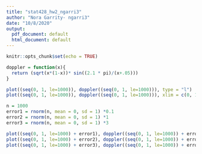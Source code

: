 ```yaml
---
title: "stat428_hw2_ngarri3"
author: "Nora Garrity- ngarri3"
date: "10/8/2020"
output:
  pdf_document: default
  html_document: default
---
```


```r
knitr::opts_chunk$set(echo = TRUE)
```

```r
doppler = function(x){
  return (sqrt(x*(1-x))* sin((2.1 * pi)/(x+.05)))
}

plot((seq(0, 1, le=1000)), doppler((seq(0, 1, le=1000))), type = "l")
plot((seq(0, 1, le=1000)), doppler((seq(0, 1, le=1000))), xlim = c(0, 1))

n = 1000
error1 = rnorm(n, mean = 0, sd = 1) *0.1
error2 = rnorm(n, mean = 0, sd = 1) *1
error3 = rnorm(n, mean = 0, sd = 1) *3

plot((seq(0, 1, le=1000) + error1), doppler((seq(0, 1, le=1000)) + error1), xlim = c(0, 1))
plot((seq(0, 1, le=1000) + error2), doppler((seq(0, 1, le=1000)) + error2), xlim = c(0, 1))
plot((seq(0, 1, le=1000) + error3), doppler((seq(0, 1, le=1000)) + error3), xlim = c(0, 1))

```